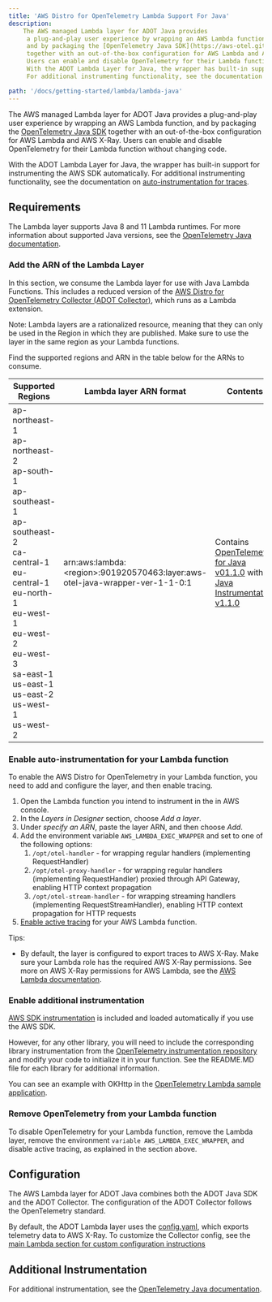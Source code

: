 ```yaml
---
title: 'AWS Distro for OpenTelemetry Lambda Support For Java'
description:
    The AWS managed Lambda layer for ADOT Java provides
     a plug-and-play user experience by wrapping an AWS Lambda function,
     and by packaging the [OpenTelemetry Java SDK](https://aws-otel.github.io/docs/getting-started/java-sdk/trace-manual-instr)
     together with an out-of-the-box configuration for AWS Lambda and AWS X-Ray.
     Users can enable and disable OpenTelemetry for their Lambda function without changing code.
     With the ADOT Lambda Layer for Java, the wrapper has built-in support for instrumenting the AWS SDK automatically.
     For additional instrumenting functionality, see the documentation on [auto-instrumentation for traces](https://quip-amazon.com/CLFnA0caodZV/AWS-Distro-for-OpenTelemetry-Lambda-Support-For-Java-Auto-instrumentation-Agent).

path: '/docs/getting-started/lambda/lambda-java'
---
```



The AWS managed Lambda layer for ADOT Java provides a plug-and-play user experience by wrapping an AWS Lambda function, and by packaging the [OpenTelemetry Java SDK](https://aws-otel.github.io/docs/getting-started/java-sdk/trace-manual-instr) together with an out-of-the-box configuration for AWS Lambda and AWS X-Ray. Users can enable and disable OpenTelemetry for their Lambda function without changing code.

With the ADOT Lambda Layer for Java, the wrapper has built-in support for instrumenting the AWS SDK automatically. For additional instrumenting functionality, see the documentation on [auto-instrumentation for traces](https://quip-amazon.com/CLFnA0caodZV/AWS-Distro-for-OpenTelemetry-Lambda-Support-For-Java-Auto-instrumentation-Agent).


<SectionSeparator />

## Requirements

The Lambda layer supports Java 8 and 11 Lambda runtimes. For more information about supported Java versions,
see the [OpenTelemetry Java documentation](https://github.com/open-telemetry/opentelemetry-java).

### Add the ARN of the Lambda Layer

In this section, we consume the Lambda layer for use with Java Lambda Functions.
 This includes a reduced version of the [AWS Distro for OpenTelemetry Collector (ADOT Collector)](https://github.com/aws-observability/aws-otel-collector),
  which runs as a Lambda extension.

Note: Lambda layers are a rationalized resource, meaning that they can only be used in the Region in which they are published.
 Make sure to use the layer in the same region as your Lambda functions.

Find the supported regions and ARN in the table below for the ARNs to consume.

|Supported   Regions |Lambda layer ARN format| Contents |
|---------------------|-------------------------|----------|
| ap-northeast-1<br/>ap-northeast-2<br/>ap-south-1<br/>ap-southeast-1<br/>ap-southeast-2<br/>ca-central-1<br/>eu-central-1<br/>eu-north-1<br/>eu-west-1<br/>eu-west-2<br/>eu-west-3<br/>sa-east-1<br/>us-east-1<br/>us-east-2<br/>us-west-1<br/>us-west-2 | arn:aws:lambda:\<region\>:901920570463:layer:aws-otel-java-wrapper-ver-1-1-0:1 | Contains [OpenTelemetry for Java v01.1.0](https://github.com/open-telemetry/opentelemetry-java/releases/tag/v1.1.0) with [Java Instrumentation v1.1.0](https://github.com/open-telemetry/opentelemetry-java-instrumentation/releases/tag/v1.1.0)|


### Enable auto-instrumentation for your Lambda function
To enable the AWS Distro for OpenTelemetry in your Lambda function, you need to add and configure the layer, and then enable tracing.

1. Open the Lambda function you intend to instrument in the in AWS console.
2. In the *Layers in Designer* section, choose *Add a layer*.
3. Under *specify an ARN*, paste the layer ARN, and then choose *Add*.
4. Add the environment variable `AWS_LAMBDA_EXEC_WRAPPER` and set to one of the following options:
    1. `/opt/otel-handler` - for wrapping regular handlers (implementing RequestHandler)
    2. `/opt/otel-proxy-handler` - for wrapping regular handlers (implementing RequestHandler) proxied through API Gateway, enabling HTTP context propagation
    3. `/opt/otel-stream-handler` - for wrapping streaming handlers (implementing RequestStreamHandler), enabling HTTP context propagation for HTTP requests
5. [Enable active tracing](https://docs.aws.amazon.com/lambda/latest/dg/services-xray.html) for your AWS Lambda function.



Tips:

* By default, the layer is configured to export traces to AWS X-Ray.
 Make sure your Lambda role has the required AWS X-Ray permissions.
  See more on AWS X-Ray permissions for AWS Lambda, see the [AWS Lambda documentation](https://docs.aws.amazon.com/lambda/latest/dg/services-xray.html#services-xray-permissions).

### Enable additional instrumentation

[AWS SDK instrumentation](https://github.com/open-telemetry/opentelemetry-java-instrumentation/tree/main/instrumentation/aws-sdk/aws-sdk-2.2/library)
is included and loaded automatically if you use the AWS SDK.

However, for any other library, you will need to include the corresponding library instrumentation
from the [OpenTelemetry instrumentation repository](https://github.com/open-telemetry/opentelemetry-java-instrumentation)
 and modify your code to initialize it in your function. See the README.MD file for each library for additional information.

You can see an example with OKHttp in the [OpenTelemetry Lambda sample application](https://github.com/open-telemetry/opentelemetry-lambda/tree/main/java#sample-applications).

### Remove OpenTelemetry from your Lambda function

To disable OpenTelemetry for your Lambda function, remove the Lambda layer,
remove the environment `variable AWS_LAMBDA_EXEC_WRAPPER`, and disable active tracing, as explained in the section above.


<SectionSeparator />

## Configuration

The AWS Lambda layer for ADOT Java combines both the ADOT Java SDK and the ADOT Collector.
The configuration of the ADOT Collector follows the OpenTelemetry standard.

By default, the ADOT Lambda layer uses the [config.yaml](https://github.com/aws-observability/aws-otel-lambda/blob/main/adot/collector/config.yaml),
 which exports telemetry data to AWS X-Ray. To customize the Collector config,
 see the [main Lambda section for custom configuration instructions](/docs/getting-started/lambda)


<SectionSeparator />

## Additional Instrumentation

For additional instrumentation, see the [OpenTelemetry Java documentation](https://github.com/open-telemetry/opentelemetry-java).
